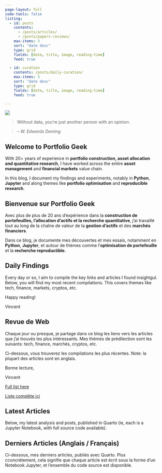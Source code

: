 ```yaml
---
page-layout: full
code-tools: false
listing:
  - id: posts
    contents: 
      - /posts/articles/
      - /posts/papers-reviews/
    max-items: 3
    sort: "date desc"
    type: grid
    fields: [date, title, image, reading-time]
    feed: true

  - id: curation
    contents: /posts/daily-curation/
    max-items: 3
    sort: "date desc"
    type: grid
    fields: [date, title, image, reading-time]
    feed: true

---
```


::: {.grid}

::: {.g-col-12 .g-col-md-6}
![](laptop.png)
:::

::: {.g-col-12 .g-col-md-6}

> Without data, you're just another person with an opinion.

> -- <cite>W. Edwards Deming </cite>

::: {.content-visible when-profile="website_en"}

## Welcome to Portfolio Geek
With 20+ years of experience in **portfolio construction, asset allocation and quantitative research**, I have worked across the entire **asset management** and **financial markets** value chain.  

In this blog, I document my findings and experiments, notably in **Python**, **Jupyter** and along themes like **portfolio optimisation** and **reproducible research**.
:::


::: {.content-visible when-profile="website_fr"}

## Bienvenue sur Portfolio Geek

Avec plus de plus de 20 ans d'expérience dans la **construction de portefeuilles, l'allocation d'actifs et la recherche quantitative**, j'ai travaillé tout au long de la chaîne de valeur de la **gestion d'actifs** et des **marchés financiers**.

Dans ce blog, je documente mes découvertes et mes essais, notamment en **Python**, **Jupyter**, et autour de thèmes comme l'**optimisation de portefeuille** et la **recherche reproductible**.
:::

:::

:::


::: {.content-visible when-profile="website_en"}

## Daily Findings

Every day or so, I aim to compile the key links and articles I found insightgul. Below, you will find my most recent compilations. This covers themes like tech, finance, markets, cryptos, etc.

Happy reading!

Vincent
:::

::: {.content-visible when-profile="website_fr"}

## Revue de Web
Chaque jour ou presque, je partage dans ce blog les liens vers les articles que j'ai trouvés les plus intéressants. Mes thèmes de prédilection sont les suivants: tech, finance, marchés, cryptos, etc.

Ci-dessous, vous trouverez les compilations les plus récentes. Note: la plupart des articles sont en anglais.

Bonne lecture,

Vincent
:::


::: {#curation}
:::


::: {.content-visible when-profile="website_en"}
[Full list here](/daily-curation.qmd)
:::

::: {.content-visible when-profile="website_fr"}
[Liste complète ici](/daily-curation_fr.qmd)
:::



::: {.content-visible when-profile="website_en"}

## Latest Articles

Below, my latest analysis and posts, published in Quarto (ie, each is a Jupyter Notebook, with full source code available).
:::

::: {.content-visible when-profile="website_fr"}
## Derniers Articles (Anglais / Français)

Ci-dessous, mes derniers articles, publiés avec Quarto. Plus cconcrètement, cela signifie que chaque article est écrit sous la forme d'un Notebook Jupyter, et l'ensemble du code source est disponible.

:::

::: {#posts}
:::
